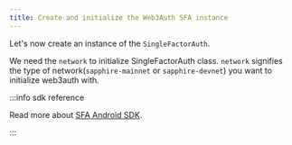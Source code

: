 ```yaml
---
title: Create and initialize the Web3Auth SFA instance
---
```


Let's now create an instance of the `SingleFactorAuth`.

We need the `network` to initialize SingleFactorAuth class. `network` signifies the type of
network(`sapphire-mainnet` or `sapphire-devnet`) you want to initialize web3auth with.

:::info sdk reference

Read more about [SFA Android SDK](/sdk/sfa/sfa-android).

:::
